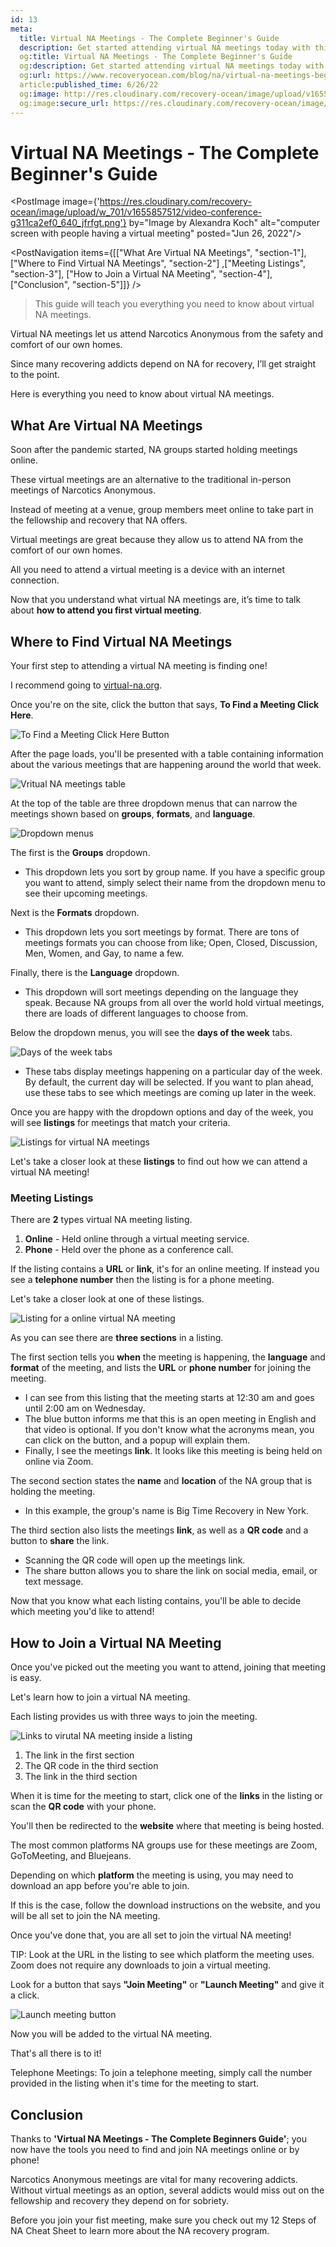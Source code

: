 ```yaml
---
id: 13
meta:
  title: Virtual NA Meetings - The Complete Beginner's Guide 
  description: Get started attending virtual NA meetings today with this complete beginner's guide.
  og:title: Virtual NA Meetings - The Complete Beginner's Guide
  og:description: Get started attending virtual NA meetings today with this complete beginner's guide.
  og:url: https://www.recoveryocean.com/blog/na/virtual-na-meetings-beginners-guide
  article:published_time: 6/26/22
  og:image: http://res.cloudinary.com/recovery-ocean/image/upload/v1655857512/video-conference-g311ca2ef0_640_jfrfgt.png
  og:image:secure_url: https://res.cloudinary.com/recovery-ocean/image/upload/v1655857512/video-conference-g311ca2ef0_640_jfrfgt.png
---
```


# Virtual NA Meetings - The Complete Beginner's Guide
<PostImage image={'https://res.cloudinary.com/recovery-ocean/image/upload/w_701/v1655857512/video-conference-g311ca2ef0_640_jfrfgt.png'} by="Image by Alexandra Koch" alt="computer screen with people having a virtual meeting" posted="Jun 26, 2022"/>

<PostNavigation items={[["What Are Virtual NA Meetings", "section-1"], ["Where to Find Virtual NA Meetings", "section-2"] ,["Meeting Listings", "section-3"], ["How to Join a Virtual NA Meeting", "section-4"], ["Conclusion", "section-5"]]} />

> This guide will teach you everything you need to know about virtual NA meetings.

Virtual NA meetings let us attend Narcotics Anonymous from the safety and comfort of our own homes.

Since many recovering addicts depend on NA for recovery, I’ll get straight to the point. 

Here is everything you need to know about virtual NA meetings.

<span id="section-1"></span>
## What Are Virtual NA Meetings

Soon after the pandemic started, NA groups started holding meetings online.

These virtual meetings are an alternative to the traditional in-person meetings of Narcotics Anonymous. 

Instead of meeting at a venue, group members meet online to take part in the fellowship and recovery that NA offers.

Virtual meetings are great because they allow us to attend NA from the comfort of our own homes.

All you need to attend a virtual meeting is a device with an internet connection.
 
Now that you understand what virtual NA meetings are, it’s time to talk about <strong>how to attend you first virtual meeting</strong>.

<span id="section-2"></span>
## Where to Find Virtual NA Meetings 

Your first step to attending a virtual NA meeting is finding one!

I recommend going to <a href="https://virtual-na.org" target="_blank" rel="noreferrer">virtual-na.org</a>. 

Once you're on the site, click the button that says, **To Find a Meeting Click Here**.

<img src="https://res.cloudinary.com/recovery-ocean/image/upload/v1655857173/button_jtcvvp.png" alt="To Find a Meeting Click Here Button" className="mx-auto" />

After the page loads, you'll be presented with a table containing information about the various meetings that are happening around the world that week. 

<img src="https://res.cloudinary.com/recovery-ocean/image/upload/w_701/v1655863501/table_yoigqu.png" alt="Vritual NA meetings table" className="mx-auto" />

At the top of the table are three dropdown menus that can narrow the meetings shown based on **groups**, **formats**, and **language**.

<img src="https://res.cloudinary.com/recovery-ocean/image/upload/w_701/v1655860515/dropdowns_ob8eag.png" alt="Dropdown menus" className="mx-auto" />

The first is the **Groups** dropdown.

* This dropdown lets you sort by group name. If you have a specific group you want to attend, simply select their name from the dropdown menu to see their upcoming meetings.

Next is the **Formats** dropdown.

* This dropdown lets you sort meetings by format. There are tons of meetings formats you can choose from like; Open, Closed, Discussion, Men, Women, and Gay, to name a few.

Finally, there is the **Language** dropdown.

* This dropdown will sort meetings depending on the language they speak. Because NA groups from all over the world hold virtual meetings, there are loads of different languages to choose from.

Below the dropdown menus, you will see the **days of the week** tabs.

<img src="https://res.cloudinary.com/recovery-ocean/image/upload/w_701/v1655862171/days-tab_t41oxy.png" alt="Days of the week tabs" className="mx-auto" />

* These tabs display meetings happening on a particular day of the week. By default, the current day will be selected. If you want to plan ahead, use these tabs to see which meetings are coming up later in the week. 

Once you are happy with the dropdown options and day of the week, you will see **listings** for meetings that match your criteria. 

<img src="https://res.cloudinary.com/recovery-ocean/image/upload/w_701/v1655864147/listings_owlqtb.png" alt="Listings for virtual NA meetings" className="mx-auto" />

Let's take a closer look at these **listings** to find out how we can attend a virtual NA meeting!

<span id="section-3"></span>
### Meeting Listings

There are **2** types virtual NA meeting listing. 

1. **Online** - Held online through a virtual meeting service.
2. **Phone** - Held over the phone as a conference call.

If the listing contains a **URL** or **link**, it's for an online meeting. If instead you see a **telephone number** then the listing is for a phone meeting.

Let's take a closer look at one of these listings.

<img src="https://res.cloudinary.com/recovery-ocean/image/upload/w_701/v1655865171/online-listing_xolqvu.png" alt="Listing for a online virtual NA meeting" className="mx-auto" />

As you can see there are **three sections** in a listing. 

The first section tells you **when** the meeting is happening, the **language** and **format** of the meeting, and lists the **URL** or **phone number** for joining the meeting. 

* I can see from this listing that the meeting starts at 12:30 am and goes until 2:00 am on Wednesday.
* The blue button informs me that this is an open meeting in English and that video is optional. If you don't know what the acronyms mean, you can click on the button, and a popup will explain them.
* Finally, I see the meetings **link**. It looks like this meeting is being held on online via Zoom.

The second section states the **name** and **location** of the NA group that is holding the meeting. 

* In this example, the group's name is Big Time Recovery in New York. 

The third section also lists the meetings **link**, as well as a **QR code** and a button to **share** the link.

* Scanning the QR code will open up the meetings link.
* The share button allows you to share the link on social media, email, or text message.

Now that you know what each listing contains, you'll be able to decide which meeting you'd like to attend!

<span id="section-4"></span>
## How to Join a Virtual NA Meeting

Once you've picked out the meeting you want to attend, joining that meeting is easy.

Let's learn how to join a virtual NA meeting.

Each listing provides us with three ways to join the meeting.

<img src="https://res.cloudinary.com/recovery-ocean/image/upload/w_701/v1655925869/online-listing-marked_ab8mae.png" alt="Links to virutal NA meeting inside a listing" className="mx-auto" />

1. The link in the first section
2. The QR code in the third section
3. The link in the third section

When it is time for the meeting to start, click one of the **links** in the listing or scan the **QR code** with your phone.

You'll then be redirected to the **website** where that meeting is being hosted. 

The most common platforms NA groups use for these meetings are Zoom, GoToMeeting, and Bluejeans.

Depending on which **platform** the meeting is using, you may need to download an app before you're able to join.

If this is the case, follow the download instructions on the website, and you will be all set to join the NA meeting.

Once you've done that, you are all set to join the virtual NA meeting!

<div className="font-medium px-4 py-1 bg-slate-200 rounded-md">
TIP: Look at the URL in the listing to see which platform the meeting uses. Zoom does not require any downloads to join a virtual meeting. 
</div>

Look for a button that says **"Join Meeting"** or **"Launch Meeting"** and give it a click.

<img src="https://res.cloudinary.com/recovery-ocean/image/upload/v1655926954/launch-button_ditame.png" alt="Launch meeting button" className="mx-auto" />

Now you will be added to the virtual NA meeting.

That's all there is to it!

<div className="font-medium px-4 py-1 bg-slate-200 rounded-md">
Telephone Meetings: To join a telephone meeting, simply call the number provided in the listing when it's time for the meeting to start.
</div>

<span id="section-5"></span>
## Conclusion

Thanks to **'Virtual NA Meetings - The Complete Beginners Guide'**; you now have the tools you need to find and join NA meetings online or by phone!

Narcotics Anonymous meetings are vital for many recovering addicts. Without virtual meetings as an option, several addicts would miss out on the fellowship and recovery they depend on for sobriety.

Before you join your fist meeting, make sure you check out my <Link to='/blog/na/12-steps-of-na-cheat-sheet'>12 Steps of NA Cheat Sheet</Link> to learn more about the NA recovery program.